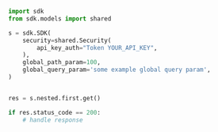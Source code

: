 ```python showLineNumbers copy filename="Nested First Get usage example"
import sdk
from sdk.models import shared

s = sdk.SDK(
    security=shared.Security(
        api_key_auth="Token YOUR_API_KEY",
    ),
    global_path_param=100,
    global_query_param='some example global query param',
)


res = s.nested.first.get()

if res.status_code == 200:
    # handle response
```
